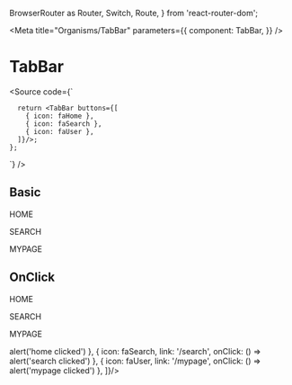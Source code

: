   BrowserRouter as Router,
  Switch,
  Route,
} from 'react-router-dom';




<Meta
  title="Organisms/TabBar"
  parameters={{
    component: TabBar,
  }}
/>

# TabBar

<Source code={`
     
      return <TabBar buttons={[
        { icon: faHome },
        { icon: faSearch },
        { icon: faUser },
      ]}/>;
    };
`} />

<Props of={TabBar} />

## Basic

<Preview withSource="open">
  <Story name="Basic" >
    <Router>
      <Switch>
        <Route path='/home'><p>HOME</p></Route>
        <Route path='/search'><p>SEARCH</p></Route>
        <Route path='/mypage'><p>MYPAGE</p></Route>
      </Switch>
      <TabBar links={[
        { icon: faHome, link: '/home' },
        { icon: faSearch, link: '/search' },
        { icon: faUser, link: '/mypage' },
      ]}/>
    </Router>
  </Story>
</Preview>

## OnClick

<Preview withSource="open">
  <Story name="onClick" >
    <Router>
      <Switch>
        <Route path='/home'><p>HOME</p></Route>
        <Route path='/search'><p>SEARCH</p></Route>
        <Route path='/mypage'><p>MYPAGE</p></Route>
      </Switch>
      <TabBar links={[
        { icon: faHome, link: '/home', onClick: () => alert('home clicked') },
        { icon: faSearch, link: '/search', onClick: () => alert('search clicked')  },
        { icon: faUser, link: '/mypage', onClick: () => alert('mypage clicked')  },
      ]}/>
    </Router>
  </Story>
</Preview>
